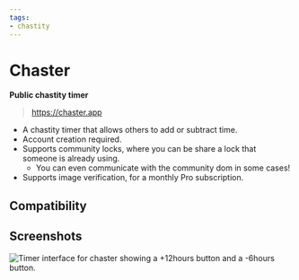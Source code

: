 ```yaml
---
tags:
- chastity
---
```


# Chaster
**Public chastity timer**

> https://chaster.app

  - A chastity timer that allows others to add or subtract time.
  - Account creation required.
  - Supports community locks, where you can be share a lock that someone is already using.
    - You can even communicate with the community dom in some cases!
  - Supports image verification, for a monthly Pro subscription.

## Compatibility

<Compatibility web />

## Screenshots

![Timer interface for chaster showing a +12hours button and a -6hours button.](img/chaster.png)
